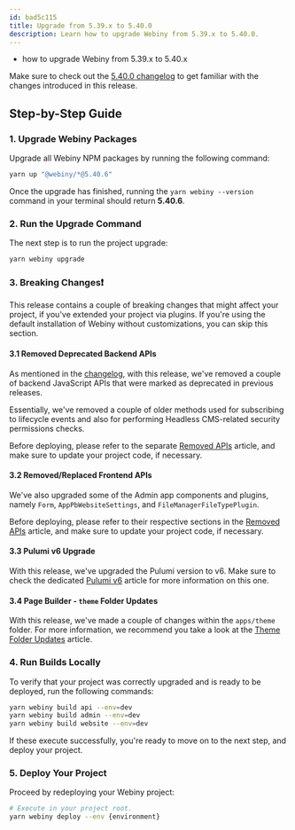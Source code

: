 ```yaml
---
id: bad5c115
title: Upgrade from 5.39.x to 5.40.0
description: Learn how to upgrade Webiny from 5.39.x to 5.40.0.
---
```



<Alert type="success" title="What you’ll learn">

- how to upgrade Webiny from 5.39.x to 5.40.x

</Alert>

<Alert type="info">

Make sure to check out the [5.40.0 changelog](./changelog) to get familiar with the changes introduced in this
release.

</Alert>

## Step-by-Step Guide

### 1. Upgrade Webiny Packages

Upgrade all Webiny NPM packages by running the following command:

```bash
yarn up "@webiny/*@5.40.6"
```

Once the upgrade has finished, running the `yarn webiny --version` command in your terminal should return **5.40.6**.

### 2. Run the Upgrade Command

The next step is to run the project upgrade:

```bash
yarn webiny upgrade
```

### 3. Breaking Changes❗

This release contains a couple of breaking changes that might affect your project, if you've extended your project via plugins. If you're using the default installation of Webiny without customizations, you can skip this section.

#### 3.1 Removed Deprecated Backend APIs

As mentioned in the [changelog](/docs/release-notes/5.40.0/changelog#removed-deprecated-ap-is-4051), with this release, we've removed a couple of backend JavaScript APIs that were marked as deprecated in previous releases.

Essentially, we've removed a couple of older methods used for subscribing to lifecycle events and also for performing Headless CMS-related security permissions checks.

Before deploying, please refer to the separate [Removed APIs](/docs/release-notes/5.40.0/removed-apis) article, and make sure to update your project code, if necessary.

#### 3.2 Removed/Replaced Frontend APIs

We've also upgraded some of the Admin app components and plugins, namely `Form`, `AppPbWebsiteSettings`, and `FileManagerFileTypePlugin`.

Before deploying, please refer to their respective sections in the [Removed APIs](/docs/release-notes/5.40.0/removed-apis) article, and make sure to update your project code, if necessary.

#### 3.3 Pulumi v6 Upgrade

With this release, we've upgraded the Pulumi version to v6. Make sure to check the dedicated [Pulumi v6](/docs/release-notes/5.40.0/pulumi-v6) article for more information on this one.

#### 3.4 Page Builder - `theme` Folder Updates

With this release, we've made a couple of changes within the `apps/theme` folder. For more information, we recommend you take a look at the [Theme Folder Updates](/docs/release-notes/5.40.0/theme-folder-updates) article.

### 4. Run Builds Locally

To verify that your project was correctly upgraded and is ready to be deployed, run the following commands:

```bash
yarn webiny build api --env=dev
yarn webiny build admin --env=dev
yarn webiny build website --env=dev
```

If these execute successfully, you're ready to move on to the next step, and deploy your project.

### 5. Deploy Your Project

Proceed by redeploying your Webiny project:

```bash
# Execute in your project root.
yarn webiny deploy --env {environment}
```

<AdditionalNotes />
